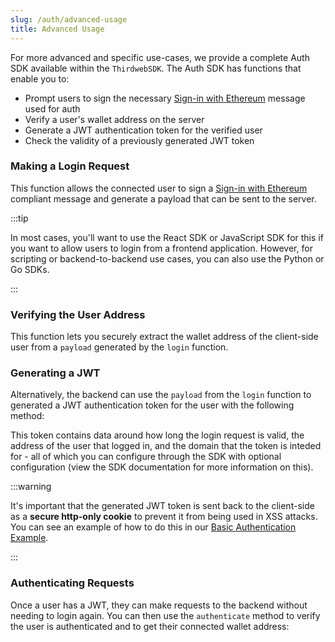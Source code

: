 ```yaml
---
slug: /auth/advanced-usage
title: Advanced Usage
---
```



For more advanced and specific use-cases, we provide a complete Auth SDK available within the `ThirdwebSDK`. The Auth SDK has functions that enable you to:

- Prompt users to sign the necessary [Sign-in with Ethereum](https://eips.ethereum.org/EIPS/eip-4361) message used for auth
- Verify a user's wallet address on the server
- Generate a JWT authentication token for the verified user
- Check the validity of a previously generated JWT token

### Making a Login Request

This function allows the connected user to sign a [Sign-in with Ethereum](https://eips.ethereum.org/EIPS/eip-4361) compliant message and generate a payload that can be sent to the server.


:::tip

In most cases, you'll want to use the React SDK or JavaScript SDK for this if you want to allow users to login from a frontend application. However, for scripting or backend-to-backend use cases, you can also use the Python or Go SDKs.

:::

<ThirdwebCodeSnippet contract="WalletAuthenticator" name="login" />

### Verifying the User Address

This function lets you securely extract the wallet address of the client-side user from a `payload` generated by the `login` function.

<ThirdwebCodeSnippet contract="WalletAuthenticator" name="verify" />

### Generating a JWT

Alternatively, the backend can use the `payload` from the `login` function to generated a JWT authentication token for the user with the following method:

<ThirdwebCodeSnippet contract="WalletAuthenticator" name="generateAuthToken" />

This token contains data around how long the login request is valid, the address of the user that logged in, and the domain that the token is inteded for - all of which you can configure through the SDK with optional configuration (view the SDK documentation for more information on this).

:::warning

It's important that the generated JWT token is sent back to the client-side as a **secure http-only cookie** to prevent it from being used in XSS attacks. You can see an example of how to do this in our [Basic Authentication Example](https://github.com/thirdweb-example/login-with-wallet/blob/2ecbf412fdb9888a1f3027ba6ff737b735e8cfb3/pages/api/login.tsx#L37).

:::

### Authenticating Requests

Once a user has a JWT, they can make requests to the backend without needing to login again. You can then use the `authenticate` method to verify the user is authenticated and to get their connected wallet address:

<ThirdwebCodeSnippet contract="WalletAuthenticator" name="authenticate" />

